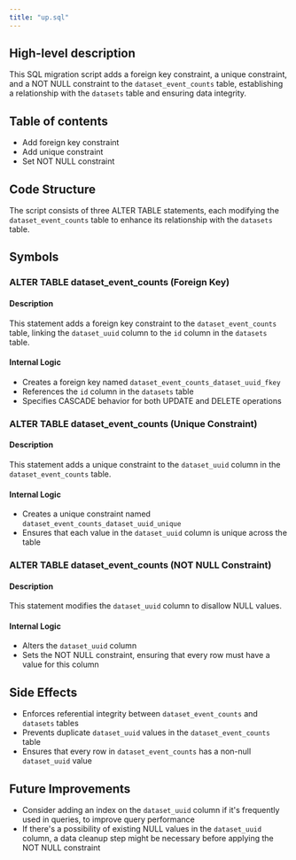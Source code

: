 ```yaml
---
title: "up.sql"
---
```


## High-level description
This SQL migration script adds a foreign key constraint, a unique constraint, and a NOT NULL constraint to the `dataset_event_counts` table, establishing a relationship with the `datasets` table and ensuring data integrity.

## Table of contents
- Add foreign key constraint
- Add unique constraint
- Set NOT NULL constraint

## Code Structure
The script consists of three ALTER TABLE statements, each modifying the `dataset_event_counts` table to enhance its relationship with the `datasets` table.

## Symbols

### ALTER TABLE dataset_event_counts (Foreign Key)
#### Description
This statement adds a foreign key constraint to the `dataset_event_counts` table, linking the `dataset_uuid` column to the `id` column in the `datasets` table.

#### Internal Logic
- Creates a foreign key named `dataset_event_counts_dataset_uuid_fkey`
- References the `id` column in the `datasets` table
- Specifies CASCADE behavior for both UPDATE and DELETE operations

### ALTER TABLE dataset_event_counts (Unique Constraint)
#### Description
This statement adds a unique constraint to the `dataset_uuid` column in the `dataset_event_counts` table.

#### Internal Logic
- Creates a unique constraint named `dataset_event_counts_dataset_uuid_unique`
- Ensures that each value in the `dataset_uuid` column is unique across the table

### ALTER TABLE dataset_event_counts (NOT NULL Constraint)
#### Description
This statement modifies the `dataset_uuid` column to disallow NULL values.

#### Internal Logic
- Alters the `dataset_uuid` column
- Sets the NOT NULL constraint, ensuring that every row must have a value for this column

## Side Effects
- Enforces referential integrity between `dataset_event_counts` and `datasets` tables
- Prevents duplicate `dataset_uuid` values in the `dataset_event_counts` table
- Ensures that every row in `dataset_event_counts` has a non-null `dataset_uuid` value

## Future Improvements
- Consider adding an index on the `dataset_uuid` column if it's frequently used in queries, to improve query performance
- If there's a possibility of existing NULL values in the `dataset_uuid` column, a data cleanup step might be necessary before applying the NOT NULL constraint